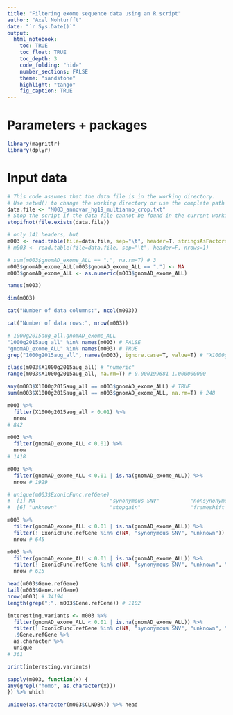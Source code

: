 ```yaml
---
title: "Filtering exome sequence data using an R script"
author: "Axel Nohturfft"
date: "`r Sys.Date()`"
output: 
  html_notebook:
    toc: TRUE
    toc_float: TRUE
    toc_depth: 3
    code_folding: "hide"
    number_sections: FALSE
    theme: "sandstone"
    highlight: "tango"
    fig_caption: TRUE
---
```


<style>
h2 {background: brown;color: white;padding-left: 7px;}
h3 {color: brown;}
</style>

# Parameters + packages  
```r
library(magrittr)
library(dplyr)
```


# Input data  
```r
# This code assumes that the data file is in the working directory.
# Use setwd() to change the working directory or use the complete path to the data file below.
data.file <- "M003_annovar_hg19_multianno_crop.txt"
# Stop the script if the data file cannot be found in the current working directory:
stopifnot(file.exists(data.file))
```

```r
# only 141 headers, but
m003 <- read.table(file=data.file, sep="\t", header=T, stringsAsFactors = FALSE)
# m003 <- read.table(file=data.file, sep="\t", header=F, nrows=1)
```


```r
# sum(m003$gnomAD_exome_ALL == ".", na.rm=T) # 3
m003$gnomAD_exome_ALL[m003$gnomAD_exome_ALL == "."] <- NA
m003$gnomAD_exome_ALL <- as.numeric(m003$gnomAD_exome_ALL)
```


```r
names(m003)
```

```r
dim(m003)
```

```r
cat("Number of data columns:", ncol(m003))
```

```r
cat("Number of data rows:", nrow(m003))
```


```r
# 1000g2015aug_all,gnomAD_exome_ALL
"1000g2015aug_all" %in% names(m003) # FALSE
"gnomAD_exome_ALL" %in% names(m003) # TRUE
grep("1000g2015aug_all", names(m003), ignore.case=T, value=T) # "X1000g2015aug_all"
```

```r
class(m003$X1000g2015aug_all) # "numeric"
range(m003$X1000g2015aug_all, na.rm=T) # 0.000199681 1.000000000
```

```r
any(m003$X1000g2015aug_all == m003$gnomAD_exome_ALL) # TRUE
sum(m003$X1000g2015aug_all == m003$gnomAD_exome_ALL, na.rm=T) # 248
```

```r
m003 %>% 
  filter(X1000g2015aug_all < 0.01) %>% 
  nrow
# 842
```

```r
m003 %>% 
  filter(gnomAD_exome_ALL < 0.01) %>% 
  nrow
# 1418
```


```r
m003 %>% 
  filter(gnomAD_exome_ALL < 0.01 | is.na(gnomAD_exome_ALL)) %>% 
  nrow # 1929
```

```r
# unique(m003$ExonicFunc.refGene)
#  [1] NA                        "synonymous SNV"          "nonsynonymous SNV"       "nonframeshift insertion" "nonframeshift deletion" 
#  [6] "unknown"                 "stopgain"                "frameshift deletion"     "frameshift insertion"    "stoploss"  
```


```r
m003 %>% 
  filter(gnomAD_exome_ALL < 0.01 | is.na(gnomAD_exome_ALL)) %>% 
  filter(! ExonicFunc.refGene %in% c(NA, "synonymous SNV", "unknown")) %>% 
  nrow # 645
```

```r
m003 %>% 
  filter(gnomAD_exome_ALL < 0.01 | is.na(gnomAD_exome_ALL)) %>% 
  filter(! ExonicFunc.refGene %in% c(NA, "synonymous SNV", "unknown", "nonframeshift insertion", "nonframeshift deletion" )) %>% 
  nrow # 615
```

```r
head(m003$Gene.refGene)
tail(m003$Gene.refGene)
nrow(m003) # 34194
length(grep(";", m003$Gene.refGene)) # 1102
```

```r
interesting.variants <- m003 %>% 
  filter(gnomAD_exome_ALL < 0.01 | is.na(gnomAD_exome_ALL)) %>% 
  filter(! ExonicFunc.refGene %in% c(NA, "synonymous SNV", "unknown", "nonframeshift insertion", "nonframeshift deletion" )) %>% 
  .$Gene.refGene %>% 
  as.character %>%
  unique
# 361
```

```r
print(interesting.variants)
```


```r
sapply(m003, function(x) {
any(grepl("homo", as.character(x)))
}) %>% which
```

```r
unique(as.character(m003$CLNDBN)) %>% head
```

